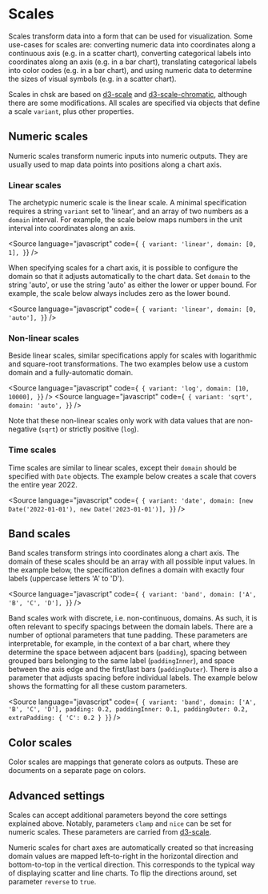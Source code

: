 
<Meta title="Core/Scales" />

# Scales

Scales transform data into a form that can be used for visualization.
Some use-cases for scales are: converting numeric data into coordinates along a continuous axis (e.g. in a scatter chart),
converting categorical labels into coordinates along an axis (e.g. in a bar chart),
translating categorical labels into color codes (e.g. in a bar chart), and using numeric data to determine the sizes of visual symbols (e.g. in a scatter chart).

Scales in chsk are based on [d3-scale](https://github.com/d3/d3-scale) and [d3-scale-chromatic](https://github.com/d3/d3-scale-chromatic), although there are some modifications. All scales are specified via objects that define a scale `variant`, plus other properties.

## Numeric scales

Numeric scales transform numeric inputs into numeric outputs. They are usually used to map data points into positions along a chart axis.

### Linear scales

The archetypic numeric scale is the linear scale. A minimal specification requires a string `variant` set to 'linear', and an array of two numbers as a `domain` interval. For example, the scale below maps numbers in the unit interval into coordinates along an axis.

<Source
    language="javascript"
    code={`
{
  variant: 'linear',
  domain: [0, 1],
}`}
/>

When specifying scales for a chart axis, it is possible to configure the domain so that it adjusts automatically to the chart data. Set `domain` to the string 'auto', or use the string 'auto' as either the lower or upper bound. For example, the scale below always includes zero as the lower bound.

<Source
    language="javascript"
    code={`
{
  variant: 'linear',
  domain: [0, 'auto'],
}`}
/>

### Non-linear scales

Beside linear scales, similar specifications apply for scales with logarithmic and square-root transformations. The two examples below use a custom domain and a fully-automatic domain.

<Source
    language="javascript"
    code={`
{
  variant: 'log',
  domain: [10, 10000],
}`}
/>
<Source
    language="javascript"
    code={`
{
  variant: 'sqrt',
  domain: 'auto',
}`}
/>

Note that these non-linear scales only work with data values that are non-negative (`sqrt`) or strictly positive (`log`).

### Time scales

Time scales are similar to linear scales, except their `domain` should be specified with `Date` objects. The example below creates a scale that covers the entire year 2022.

<Source
    language="javascript"
    code={`
{
  variant: 'date',
  domain: [new Date('2022-01-01'), new Date('2023-01-01')],
}`}
/>

## Band scales

Band scales transform strings into coordinates along a chart axis. The domain of these scales should be an array with all possible input values. In the example below, the specification defines a domain with exactly four labels (uppercase letters 'A' to 'D').

<Source
    language="javascript"
    code={`
{
  variant: 'band',
  domain: ['A', 'B', 'C', 'D'],
}`}
/>

Band scales work with discrete, i.e. non-continuous, domains. As such, it is often relevant to specify spacings between the domain labels. There are a number of optional parameters that tune padding. These parameters are interpretable, for example, in the context of a bar chart, where they determine the space between adjacent bars (`padding`), spacing between grouped bars belonging to the same label (`paddingInner`), and space between the axis edge and the first/last bars (`paddingOuter`). There is also a parameter that adjusts spacing before individual labels. The example below shows the formatting for all these custom parameters.

<Source
    language="javascript"
    code={`
{
  variant: 'band',
  domain: ['A', 'B', 'C', 'D'],
  padding: 0.2,
  paddingInner: 0.1,
  paddingOuter: 0.2,
  extraPadding: { 'C': 0.2 }
}`}
/>

## Color scales

Color scales are mappings that generate colors as outputs. These are documents on a separate page on colors.

## Advanced settings

Scales can accept additional parameters beyond the core settings explained above. Notably, parameters `clamp` and `nice` can be set for numeric scales. These parameters are carried from [d3-scale](https://github.com/d3/d3-scale).

Numeric scales for chart axes are automatically created so that increasing domain values are mapped left-to-right in the horizontal direction and bottom-to-top in the vertical direction. This corresponds to the typical way of displaying scatter and line charts. To flip the directions around, set parameter `reverse` to `true`.

